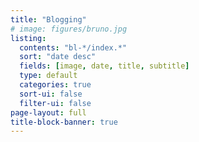 ```yaml
---
title: "Blogging"
# image: figures/bruno.jpg
listing:
  contents: "bl-*/index.*"
  sort: "date desc"
  fields: [image, date, title, subtitle]
  type: default
  categories: true
  sort-ui: false
  filter-ui: false
page-layout: full
title-block-banner: true
---
```



::: {#posts}
:::
